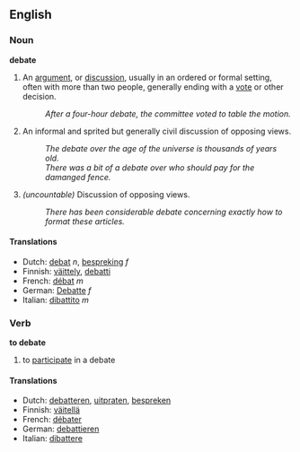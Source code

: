 ==English==
===Noun===
'''debate'''

#An [[argument]], or [[discussion]], usually in an ordered or formal setting, often with more than two people, generally ending with a [[vote]] or other decision.
#: ''After a four-hour debate, the committee voted to table the motion.''
#An informal and sprited but generally civil discussion of opposing views.
#: ''The debate over the age of the universe is thousands of years old.''
#: ''There was a bit of a debate over who should pay for the damanged fence.''
# ''(uncountable)'' Discussion of opposing views.
#: ''There has been considerable debate concerning exactly how to format these articles.''

====Translations====
*Dutch: [[debat]] ''n'', [[bespreking]] ''f''
*Finnish: [[väittely]], [[debatti]]
*French: [[débat]] ''m''
*German: [[Debatte]] ''f''
*Italian: [[dibattito]] ''m''

===Verb===
'''to debate'''

#to [[participate]] in a debate

====Translations====
*Dutch: [[debatteren]], [[uitpraten]], [[bespreken]]
*Finnish: [[väitellä]]
*French: [[débater]]
*German: [[debattieren]]
*Italian: [[dibattere]]